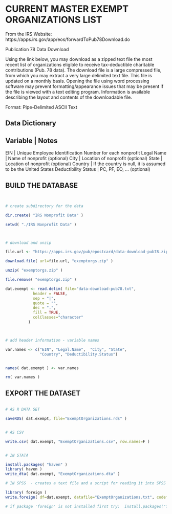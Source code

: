 # CURRENT MASTER EXEMPT ORGANIZATIONS LIST

From the IRS Website: https://apps.irs.gov/app/eos/forwardToPub78Download.do

Publication 78 Data Download

Using the link below, you may download as a zipped text file the most recent list of organizations eligible to receive tax-deductible charitable contributions (Pub. 78 data). The download file is a large compressed file, from which you may extract a very large delimited text file. This file is updated on a monthly basis. Opening the file using word processing software may prevent formatting/appearance issues that may be present if the file is viewed with a text editing program. Information is available describing the layout and contents of the downloadable file.

Format: Pipe-Delimited ASCII Text


## Data Dictionary

Variable | Notes
-----------------
EIN      | Unique Employee Identification Number for each nonprofit
Legal Name  |  Name of nonprofit (optional)
City        |  Location of nonprofit (optional)
State       |  Location of nonprofit (optional)
Country      |  If the country is null, it is assumed to be the United States
Deductibility Status  | PC, PF, EO, ...  (optional)





## BUILD THE DATABASE


```R 


# create subdirectory for the data

dir.create( "IRS Nonprofit Data" )

setwd( "./IRS Nonprofit Data" )



# download and unzip

file.url <- "https://apps.irs.gov/pub/epostcard/data-download-pub78.zip"

download.file( url=file.url, "exemptorgs.zip" )

unzip( "exemptorgs.zip" )

file.remove( "exemptorgs.zip" )

dat.exempt <- read.delim( file="data-download-pub78.txt", 
            header = FALSE, 
            sep = "|", 
            quote = "",
            dec = ".", 
            fill = TRUE,  
            colClasses="character"
          )



# add header information - variable names

var.names <- c("EIN", "Legal.Name",  "City", "State", 
               "Country", "Deductibility.Status")


names( dat.exempt ) <- var.names

rm( var.names )

```



## EXPORT THE DATASET


```R

# AS R DATA SET

saveRDS( dat.exempt, file="ExemptOrganizations.rds" )


# AS CSV

write.csv( dat.exempt, "ExemptOrganizations.csv", row.names=F )


# IN STATA

install.packages( "haven" )
library( haven )
write_dta( dat.exempt, "ExemptOrganizations.dta" )

# IN SPSS  - creates a text file and a script for reading it into SPSS

library( foreign )
write.foreign( df=dat.exempt, datafile="ExemptOrganizations.txt", codefile="CodeToLoadDataInSPSS.txt", package="SPSS" )

# if package 'foreign' is not installed first try:  install.packages("foreign")

```


